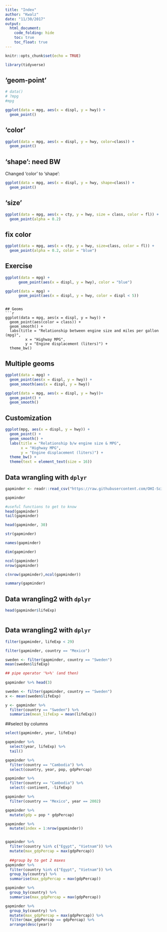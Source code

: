 ```yaml
---
title: "Index"
author: "Kwalz"
date: "11/30/2017"
output:
  html_document:
    code_folding: hide
    toc: true
    toc_float: true
---
```


```r
knitr::opts_chunk$set(echo = TRUE)

library(tidyverse)
```

## 'geom-point'

```r
# data()
# ?mpg
#mpg

ggplot(data = mpg, aes(x = displ, y = hwy)) +
  geom_point()

```
## 'color'

```r

ggplot(data = mpg, aes(x = displ, y = hwy, color=class)) + 
  geom_point()

```
## 'shape': need BW

Changed 'color' to 'shape':

```r
ggplot(data = mpg, aes(x = displ, y = hwy, shape=class)) + 
  geom_point()

```
## 'size'

```r
ggplot(data = mpg, aes(x = cty, y = hwy, size = class, color = fl)) + 
  geom_point(alpha = 0.2)

```

## fix color

```r
ggplot(data = mpg, aes(x = cty, y = hwy, size=class, color = fl)) + 
  geom_point(alpha = 0.2, color = "blue")

```

## Exercise

```r

ggplot(data = mpg) + 
      geom_point(aes(x = displ, y = hwy), color = "blue")

ggplot(data = mpg) + 
      geom_point(aes(x = displ, y = hwy, color = displ < 5))
```


```

## Geoms
```r

ggplot(data = mpg, aes(x = displ, y = hwy)) + 
  geom_point(aes(color = class)) + 
  geom_smooth() +
  labs(title = "Relationship between engine size and miles per gallon (mpg)",
         x = "Highway MPG",
         y = "Engine displacement (liters)") +
  theme_bw()
```

## Multiple geoms

```r

ggplot(data = mpg) +
  geom_point(aes(x = displ, y = hwy)) +
  geom_smooth(aes(x = displ, y = hwy))

ggplot(data = mpg, aes(x = displ, y = hwy))+
  geom_point() +
  geom_smooth()
```

## Customization

```r

ggplot(mpg, aes(x = displ, y = hwy)) +
  geom_point() +
  geom_smooth() +
  labs(title = "Relationship b/w engine size & MPG",
       x = "Highway MPG",
       y = "Engine displacement (liters)") +
  theme_bw() +
  theme(text = element_text(size = 16))
```


## Data wrangling with `dplyr`

```r
gapminder <- readr::read_csv("https://raw.githubusercontent.com/OHI-Science/data-science-training/master/data/gapminder.csv")

gapminder

#useful functions to get to know
head(gapminder)
tail(gapminder)

head(gapminder, 30)

str(gapminder)

names(gapminder)

dim(gapminder)

ncol(gapminder)
nrow(gapminder)

c(nrow(gapminder),ncol(gapminder))

summary(gapminder)
```
## Data wrangling2 with `dplyr`

```r
head(gapminder$lifeExp)



```

## Data wrangling2 with `dplyr`

```r
filter(gapminder, lifeExp < 29)

filter(gapminder, country == "Mexico")

sweden <- filter(gapminder, country == "Sweden")
mean(sweden$lifeExp)

## pipe operator '%>%' (and then)
 
gapminder %>% head(3) 

sweden <- filter(gapminder, country == "Sweden")
x <- mean(sweden$lifeExp)

y <- gapminder %>% 
  filter(country == "Sweden") %>% 
  summarize(mean_lifeExp = mean(lifeExp))


```

##select by columns
```r
select(gapminder, year, lifeExp)

gapminder %>% 
  select(year, lifeExp) %>% 
  tail()

gapminder %>% 
  filter(country == "Cambodia") %>% 
  select(country, year, pop, gdpPercap)

gapminder %>% 
  filter(country == "Cambodia") %>% 
  select(-continent, -lifeExp)

gapminder %>% 
  filter(country == "Mexico", year == 2002)

gapminder %>% 
  mutate(gdp = pop * gdpPercap)

gapminder %>% 
  mutate(index = 1:nrow(gapminder))


gapminder %>% 
  filter(country %in% c("Egypt", "Vietnam")) %>% 
  mutate(max_gdpPercap = max(gdpPercap))
  
  ##group by to get 2 maxes
gapminder %>% 
  filter(country %in% c("Egypt", "Vietnam")) %>%
  group_by(country) %>% 
  summarise(max_gdpPercap = max(gdpPercap))

gapminder %>% 
  group_by(country) %>% 
  summarise(max_gdpPercap = max(gdpPercap))

gapminder %>% 
  group_by(country) %>% 
  mutate(max_gdpPercap = max(gdpPercap)) %>% 
  filter(max_gdpPercap == gdpPercap) %>% 
  arrange(desc(year))

```
















